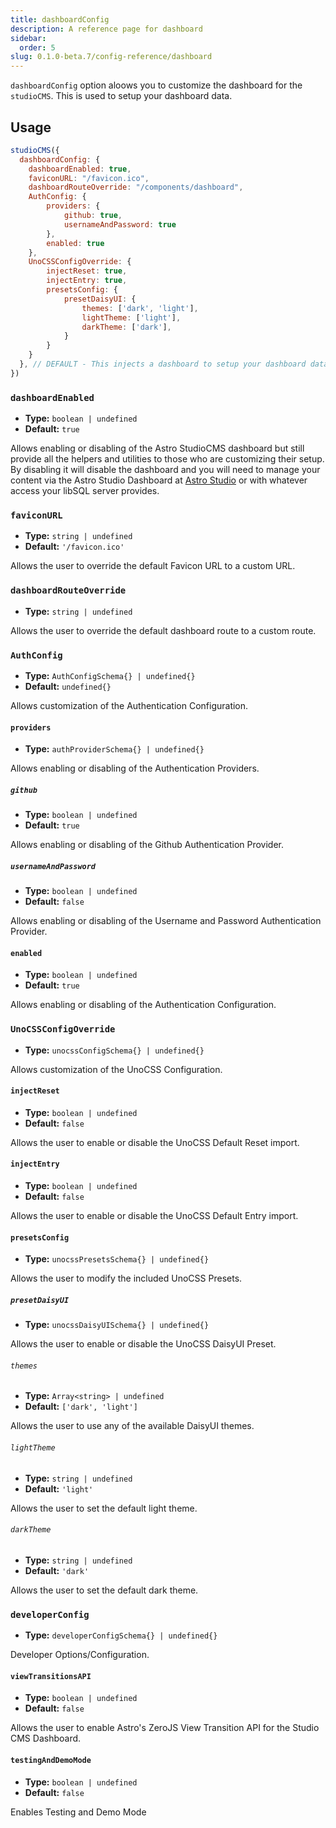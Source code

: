 ```yaml
---
title: dashboardConfig
description: A reference page for dashboard
sidebar:
  order: 5
slug: 0.1.0-beta.7/config-reference/dashboard
---
```


`dashboardConfig` option aloows you to customize the dashboard for the `studioCMS`. This is used to setup your dashboard data.

## Usage

```js title="astro.config.mjs"  {2-24}
studioCMS({
  dashboardConfig: {
    dashboardEnabled: true,
    faviconURL: "/favicon.ico",
    dashboardRouteOverride: "/components/dashboard",
    AuthConfig: {
        providers: {
            github: true,
            usernameAndPassword: true
        },
        enabled: true
    },
    UnoCSSConfigOverride: {
        injectReset: true,
        injectEntry: true,
        presetsConfig: {
            presetDaisyUI: {
                themes: ['dark', 'light'],
                lightTheme: ['light'],
                darkTheme: ['dark'],
            }
        }
    }
  }, // DEFAULT - This injects a dashboard to setup your dashboard data.
})
```

### `dashboardEnabled`

* **Type:** `boolean | undefined`
* **Default:** `true`

Allows enabling or disabling of the Astro StudioCMS dashboard but still provide all the helpers and utilities to those who are customizing their setup. By disabling it will disable the dashboard and you will need to manage your content via the Astro Studio Dashboard at [Astro Studio](http://studio.astro.build) or with whatever access your libSQL server provides.

### `faviconURL`

* **Type:** `string | undefined`
* **Default:** `'/favicon.ico'`

Allows the user to override the default Favicon URL to a custom URL.

### `dashboardRouteOverride`

* **Type:** `string | undefined`

Allows the user to override the default dashboard route to a custom route.

### `AuthConfig`

* **Type:** `AuthConfigSchema{} | undefined{}`
* **Default:** `undefined{}`

Allows customization of the Authentication Configuration.

#### `providers`

* **Type:** `authProviderSchema{} | undefined{}`

Allows enabling or disabling of the Authentication Providers.

##### `github`

* **Type:** `boolean | undefined`
* **Default:** `true`

Allows enabling or disabling of the Github Authentication Provider.

##### `usernameAndPassword`

* **Type:** `boolean | undefined`
* **Default:** `false`

Allows enabling or disabling of the Username and Password Authentication Provider.

#### `enabled`

* **Type:** `boolean | undefined`
* **Default:** `true`

Allows enabling or disabling of the Authentication Configuration.

### `UnoCSSConfigOverride`

* **Type:** `unocssConfigSchema{} | undefined{}`

Allows customization of the UnoCSS Configuration.

#### `injectReset`

* **Type:** `boolean | undefined`
* **Default:** `false`

Allows the user to enable or disable the UnoCSS Default Reset import.

#### `injectEntry`

* **Type:** `boolean | undefined`
* **Default:** `false`

Allows the user to enable or disable the UnoCSS Default Entry import.

#### `presetsConfig`

* **Type:** `unocssPresetsSchema{} | undefined{}`

Allows the user to modify the included UnoCSS Presets.

##### `presetDaisyUI`

* **Type:** `unocssDaisyUISchema{} | undefined{}`

Allows the user to enable or disable the UnoCSS DaisyUI Preset.

###### `themes`

* **Type:** `Array<string> | undefined`
* **Default:** `['dark', 'light']`

Allows the user to use any of the available DaisyUI themes.

###### `lightTheme`

* **Type:** `string | undefined`
* **Default:** `'light'`

Allows the user to set the default light theme.

###### `darkTheme`

* **Type:** `string | undefined`
* **Default:** `'dark'`

Allows the user to set the default dark theme.

### `developerConfig`

* **Type:** `developerConfigSchema{} | undefined{}`

Developer Options/Configuration.

#### `viewTransitionsAPI`

* **Type:** `boolean | undefined`
* **Default:** `false`

Allows the user to enable Astro's ZeroJS View Transition API for the Studio CMS Dashboard.

#### `testingAndDemoMode`

* **Type:** `boolean | undefined`
* **Default:** `false`

Enables Testing and Demo Mode
